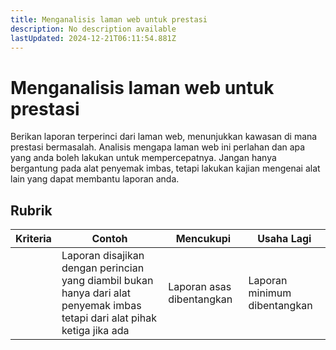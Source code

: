 ```yaml
---
title: Menganalisis laman web untuk prestasi
description: No description available
lastUpdated: 2024-12-21T06:11:54.881Z
---
```


# Menganalisis laman web untuk prestasi

Berikan laporan terperinci dari laman web, menunjukkan kawasan di mana prestasi bermasalah. Analisis mengapa laman web ini perlahan dan apa yang anda boleh lakukan untuk mempercepatnya. Jangan hanya bergantung pada alat penyemak imbas, tetapi lakukan kajian mengenai alat lain yang dapat membantu laporan anda.

## Rubrik

| Kriteria | Contoh                                                                                                  | Mencukupi                    | Usaha Lagi             |
| -------- | ---------------------------------------------------------------------------------------------------------- | --------------------------- | ----------------------------- |
|          | Laporan disajikan dengan perincian yang diambil bukan hanya dari alat penyemak imbas tetapi dari alat pihak ketiga jika ada | Laporan asas dibentangkan | Laporan minimum dibentangkan |

